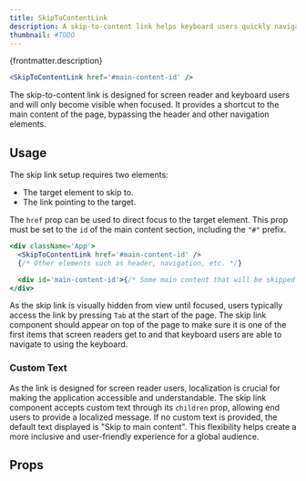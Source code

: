 ```yaml
---
title: SkipToContentLink
description: A skip-to-content link helps keyboard users quickly navigate to the main content.
thumbnail: #TODO
---
```


<p>{frontmatter.description}</p>

```jsx
<SkipToContentLink href='#main-content-id' />
```

The skip-to-content link is designed for screen reader and keyboard users and will only become visible when focused. It provides a shortcut to the main content of the page, bypassing the header and other navigation elements.

## Usage

The skip link setup requires two elements:

- The target element to skip to.
- The link pointing to the target.

The `href` prop can be used to direct focus to the target element. This prop must be set to the `id` of the main content section, including the `"#"` prefix.

```jsx {5}
<div className='App'>
  <SkipToContentLink href='#main-content-id' />
  {/* Other elements such as header, navigation, etc. */}

  <div id='main-content-id'>{/* Some main content that will be skipped to */}</div>
</div>
```

As the skip link is visually hidden from view until focused, users typically access the link by pressing `Tab` at the start of the page. The skip link component should appear on top of the page to make sure it is one of the first items that screen readers get to and that keyboard users are able to navigate to using the keyboard.

<LiveExample src='SkipToContentLink.main.jsx' truncate={true}>
  <AllExamples.SkipToContentLinkMainExample client:load />
</LiveExample>

### Custom Text

As the link is designed for screen reader users, localization is crucial for making the application accessible and understandable. The skip link component accepts custom text through its `children` prop, allowing end users to provide a localized message. If no custom text is provided, the default text displayed is "Skip to main content". This flexibility helps create a more inclusive and user-friendly experience for a global audience.

<LiveExample src='SkipToContentLink.customText.jsx' truncate={true}>
  <AllExamples.SkipToContentLinkCustomTextExample client:load />
</LiveExample>

## Props

<PropsTable path='@itwin/itwinui-react/esm/core/SkipToContentLink/SkipToContentLink.d.ts' />
